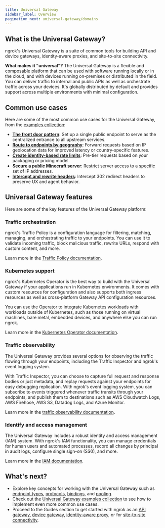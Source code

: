 ```yaml
---
title: Universal Gateway
sidebar_label: Overview
pagination_next: universal-gateway/domains
---
```


## What is the Universal Gateway?

ngrok's Universal Gateway is a suite of common tools for building API and device gateways, identity-aware proxies, and site-to-site connectivity.

**What makes it "universal"?**
The Universal Gateway is a flexible and composable platform that can be used with software running locally or in the cloud, and with devices running on-premises or distributed in the field.
You can deliver traffic to internal and public APIs as well as orchestrate traffic across your devices. 
It's globally distributed by default and provides support across multiple environments with minimal configuration.

## Common use cases

Here are some of the most common use cases for the Universal Gateway, from the [examples collection](/universal-gateway/examples/):

- [**The front door pattern**](/universal-gateway/examples/front-door-pattern/): Set up a single public endpoint to serve as the centralized entrance to all upstream services.
- [**Route to endpoints by geography**](/universal-gateway/examples/route-by-geography/): Forward requests based on IP geolocation data for improved latency or country-specific features.
- [**Create identity-based rate limits**](/universal-gateway/examples/pre-tier-requests/): Pre-tier requests based on your packaging or pricing model.
- [**Secure a public Minecraft server**](/universal-gateway/examples/minecraft/): Restrict server access to a specific set of IP addresses.
- [**Intercept and rewrite headers**](/universal-gateway/examples/rewrite-headers-redirects/): Intercept 302 redirect headers to preserve UX and agent behavior.

## Universal Gateway features

Here are some of the key features of the Universal Gateway platform:

### Traffic orchestration

ngrok's Traffic Policy is a configuration language for filtering, matching, managing, and orchestrating traffic to your endpoints.
You can use it to validate incoming traffic, block malicious traffic, rewrite URLs, respond with custom content, and more.

Learn more in the [Traffic Policy documentation](/docs/traffic-policy/).

### Kubernetes support

ngrok's Kubernetes Operator is the best way to build with the Universal Gateway if your applications run in Kubernetes environments. 
It comes with custom resources for configuration and also supports both ingress resources as well as cross-platform Gateway API configuration resources.

You can use the Operator to integrate Kubernetes workloads with workloads outside of Kubernetes, such as those running on virtual machines, bare metal, embedded devices, and anywhere else you can run ngrok.

Learn more in the [Kubernetes Operator documentation](/docs/obs/).

### Traffic observability

The Universal Gateway provides several options for observing the traffic flowing through your endpoints, including the Traffic Inspector and ngrok's event logging system.

With Traffic Inspector, you can choose to capture full request and response bodies or just metadata, and replay requests against your endpoints for easy debugging replication.
With ngrok's event logging system, you can subscribe to events triggered whenever traffic transits through your endpoints, and publish them to destinations such as AWS Cloudwatch Logs, AWS Firehose, AWS S3, Datadog Logs, and Azure Monitor.

Learn more in the [traffic observability documentation](/docs/k8s/).

### Identify and access management

The Universal Gateway includes a robust identity and access management (IAM) system. 
With ngrok's IAM functionality, you can manage credentials for human users and automated processes, record all changes by principal in audit logs, configure single sign-on (SS0), and more.

Learn more in the [IAM documentation](/docs/iam/).


## What's next?

- Explore key concepts for working with the Universal Gateway such as [endpoint types](/universal-gateway/types/), [protocols](/universal-gateway/protocols/), [bindings](/universal-gateway/bindings/), and [pooling](/universal-gateway/endpoint-pooling/).
- Check out the [Universal Gateway examples collection](/docs/universal-gateway/examples/) to see how to implement even more common use cases.
- Proceed to the Guides section to get started with ngrok as an [API gateway](/guides/api-gateway/get-started/), [device gateway](/guides/device-gateway/agent/), [identity-aware proxy](/guides/identity-aware-proxy/securing-with-oauth/), or for [site-to-site connectivity](/guides/identity-aware-proxy/securing-with-oauth/).
